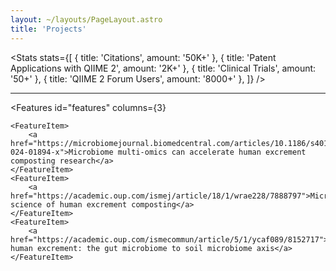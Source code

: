 ```yaml
---
layout: ~/layouts/PageLayout.astro
title: 'Projects'
---
```



<HeroText
    id="features"
    title="<span class='text-primary'>QIIME 2</span> Enables Microbiome Science"
    subtitle="Our <a href='https://qiime2.org' class='text-primary'>software tools</a>
 have driven microbiome science innovations since 2011."
/>
<Stats
    stats={[
        { title: 'Citations', amount: '50K+' },
        { title: 'Patent Applications with QIIME 2', amount: '2K+' },
        { title: 'Clinical Trials', amount: '50+' },
        { title: 'QIIME 2 Forum Users', amount: '8000+' },
    ]}
/>

<hr class="w-1/2 mx-auto border-none h-2 bg-slate-800"/>

<HeroText
    id="features"
    title="<span class='text-primary'>Composting Research That Matters</span>   Human Excrement Composting (HEC)"
    subtitle="Part of our lab’s work focuses on something you may not think about every day—human excrement composting (HEC). Globally, sanitation remains a major challenge: as of 2024, 2.2 billion people lacked safely managed drinking water, 3.4 billion lacked safely managed sanitation, and 1.7 billion lacked basic hygiene services at home. Composting toilets use little to no water, can be installed where infrastructure is absent or failing, and turn a waste problem into a nutrient rich resource!"
/>
<Features
id="features"
columns={3}
>
    <FeatureItem>
        <a href="https://microbiomejournal.biomedcentral.com/articles/10.1186/s40168-024-01894-x">Microbiome multi-omics can accelerate human excrement composting research</a>
    </FeatureItem>
    <FeatureItem>
        <a href="https://academic.oup.com/ismej/article/18/1/wrae228/7888797">Microbiome science of human excrement composting</a>
    </FeatureItem>
    <FeatureItem>
        <a href="https://academic.oup.com/ismecommun/article/5/1/ycaf089/8152717">Upcycling human excrement: the gut microbiome to soil microbiome axis</a>
    </FeatureItem>
</Features>
